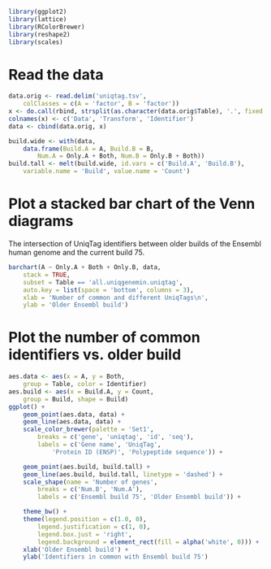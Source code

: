 ```r
library(ggplot2)
library(lattice)
library(RColorBrewer)
library(reshape2)
library(scales)
```

# Read the data
```r
data.orig <- read.delim('uniqtag.tsv',
	colClasses = c(A = 'factor', B = 'factor'))
x <- do.call(rbind, strsplit(as.character(data.orig$Table), '.', fixed = TRUE))
colnames(x) <- c('Data', 'Transform', 'Identifier')
data <- cbind(data.orig, x)

build.wide <- with(data,
	data.frame(Build.A = A, Build.B = B,
		Num.A = Only.A + Both, Num.B = Only.B + Both))
build.tall <- melt(build.wide, id.vars = c('Build.A', 'Build.B'),
	variable.name = 'Build', value.name = 'Count')
```

# Plot a stacked bar chart of the Venn diagrams
The intersection of UniqTag identifiers between older builds of the Ensembl human genome and the current build 75.
```r
barchart(A ~ Only.A + Both + Only.B, data,
	stack = TRUE,
	subset = Table == 'all.uniqgenemin.uniqtag',
	auto.key = list(space = 'bottom', columns = 3),
	xlab = 'Number of common and different UniqTags\n',	
	ylab = 'Older Ensembl build')
```

# Plot the number of common identifiers vs. older build
```r
aes.data <- aes(x = A, y = Both,
	group = Table, color = Identifier)
aes.build <- aes(x = Build.A, y = Count,
	group = Build, shape = Build)
ggplot() +
	geom_point(aes.data, data) +
	geom_line(aes.data, data) +
	scale_color_brewer(palette = 'Set1',
		breaks = c('gene', 'uniqtag', 'id', 'seq'),
		labels = c('Gene name', 'UniqTag',
			'Protein ID (ENSP)', 'Polypeptide sequence')) +

	geom_point(aes.build, build.tall) +
	geom_line(aes.build, build.tall, linetype = 'dashed') +
	scale_shape(name = 'Number of genes',
		breaks = c('Num.B', 'Num.A'),
		labels = c('Ensembl build 75', 'Older Ensembl build')) +

	theme_bw() +
	theme(legend.position = c(1.0, 0),
		legend.justification = c(1, 0),
		legend.box.just = 'right',
		legend.background = element_rect(fill = alpha('white', 0))) +
	xlab('Older Ensembl build') +
	ylab('Identifiers in common with Ensembl build 75')
```
